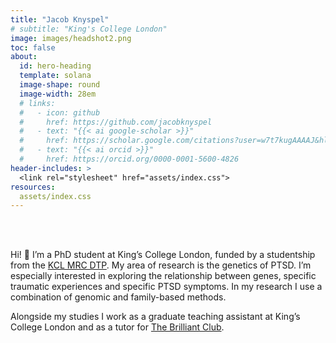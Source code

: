 ```yaml
---
title: "Jacob Knyspel"
# subtitle: "King's College London"
image: images/headshot2.png
toc: false
about: 
  id: hero-heading
  template: solana
  image-shape: round
  image-width: 28em
  # links:
  #   - icon: github
  #     href: https://github.com/jacobknyspel
  #   - text: "{{< ai google-scholar >}}"
  #     href: https://scholar.google.com/citations?user=w7t7kugAAAAJ&hl
  #   - text: "{{< ai orcid >}}"
  #     href: https://orcid.org/0000-0001-5600-4826
header-includes: >
  <link rel="stylesheet" href="assets/index.css">
resources:
  assets/index.css
---
```


<br><br>

::: {#hero-heading}

Hi! 👋 I'm a PhD student at King's College London, funded by a studentship from the [KCL MRC DTP](https://kcl-mrcdtp.com/). My area of research is the genetics of PTSD. I'm especially interested in exploring the relationship between genes, specific traumatic experiences and specific PTSD symptoms. In my research I use a combination of genomic and family-based methods.

Alongside my studies I work as a graduate teaching assistant at King's College London and as a tutor for [The Brilliant Club](https://thebrilliantclub.org/).

:::
